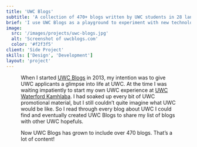 ```yaml
---
title: 'UWC Blogs'
subtitle: 'A collection of 470+ blogs written by UWC students in 28 languages from 77 countries at the 18 United World Colleges.'
brief: 'I use UWC Blogs as a playground to experiment with new technologies. The latest iteration is built with VueJS and loads in 0.6 seconds or less.'
image:
  src: '/images/projects/uwc-blogs.jpg'
  alt: 'Screenshot of uwcblogs.com'
  color: '#f2f3f5'
client: 'Side Project'
skills: ['Design', 'Development']
layout: 'project'
---
```



<Figure
  image={{
    src: '/images/projects/uwc-blogs-desktop-mobile.jpg',
    alt: 'Mockups of the mobile and desktop version of uwcblogs.com',
    aspectRatio: 16 / 9,
  }}
  align={Figure.FULL}
/>

When I started [UWC Blogs](https://uwcblogs.com/) in 2013, my intention was to give UWC applicants a glimpse into life at UWC. At the time I was waiting impatiently to start my own UWC experience at [UWC Waterford Kamhlaba](https://uwcblogs.com/#waterford-kamhlaba-uwc). I had soaked up every bit of UWC promotional material, but I still couldn’t quite imagine what UWC would be like. So I read through every blog about UWC I could find and eventually created UWC Blogs to share my list of blogs with other UWC hopefuls.

Now UWC Blogs has grown to include over 470 blogs. That’s a lot of content!
